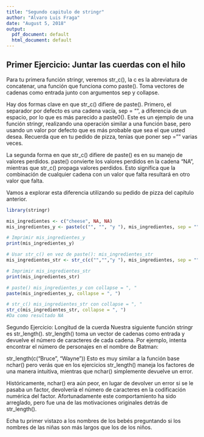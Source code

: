 ```yaml
---
title: "Segundo capitulo de stringr"
author: "Alvaro Luis Fraga"
date: "August 5, 2018"
output:
  pdf_document: default
  html_document: default
---
```


## Primer Ejercicio: Juntar las cuerdas con el hilo

Para tu primera función stringr, veremos str_c(), la c es la abreviatura de concatenar, una función que funciona como paste(). Toma vectores de cadenas como entrada junto con argumentos sep y collapse.

Hay dos formas clave en que str_c() difiere de paste(). Primero, el separador por defecto es una cadena vacía, sep = "", a diferencia de un espacio, por lo que es más parecido a paste0(). Este es un ejemplo de una función stringr, realizando una operación similar a una función base, pero usando un valor por defecto que es más probable que sea el que usted desea. Recuerda que en tu pedido de pizza, tenías que poner sep = "" varias veces.

La segunda forma en que str_c() difiere de paste() es en su manejo de valores perdidos. paste() convierte los valores perdidos en la cadena "NA", mientras que str_c() propaga valores perdidos. Esto significa que la combinación de cualquier cadena con un valor que falta resultará en otro valor que falta.

Vamos a explorar esta diferencia utilizando su pedido de pizza del capítulo anterior.

```r
library(stringr)

mis_ingredientes <- c("cheese", NA, NA)
mis_ingredientes_y <- paste(c("", "", "y "), mis_ingredientes, sep = "")

# Imprimir mis_ingredientes_y
print(mis_ingredientes_y)

# Usar str_c() en vez de paste(): mis_ingredientes_str
mis_ingredientes_str <- str_c(c("","","y "), mis_ingredientes, sep = "")

# Imprimir mis_ingredientes_str
print(mis_ingredientes_str)

# paste() mis_ingredientes_y con collapse = ", "
paste(mis_ingredientes_y, collapse = ", ")

# str_c() mis_ingredientes_str con collapse = ", "
str_c(mis_ingredientes_str, collapse = ", ")
#Da como resultado NA 
```

Segundo Ejercicio: Longitud de la cuerda
Nuestra siguiente función stringr es str_length(). str_length() toma un vector de cadenas como entrada y devuelve el número de caracteres de cada cadena. Por ejemplo, intenta encontrar el número de personajes en el nombre de Batman:

str_length(c("Bruce", "Wayne"))
Esto es muy similar a la función base nchar() pero verás que en los ejercicios str_length() maneja los factores de una manera intuitiva, mientras que nchar() simplemente devuelve un error.

Históricamente, nchar() era aún peor, en lugar de devolver un error si se le pasaba un factor, devolvería el número de caracteres en la codificación numérica del factor. Afortunadamente este comportamiento ha sido arreglado, pero fue una de las motivaciones originales detrás de str_length().

Echa tu primer vistazo a los nombres de los bebés preguntando si los nombres de las niñas son más largos que los de los niños.

